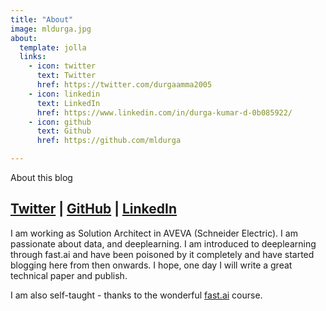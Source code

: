 ```yaml
---
title: "About"
image: mldurga.jpg
about:
  template: jolla
  links:
    - icon: twitter
      text: Twitter
      href: https://twitter.com/durgaamma2005
    - icon: linkedin
      text: LinkedIn
      href: https://www.linkedin.com/in/durga-kumar-d-0b085922/
    - icon: github
      text: Github
      href: https://github.com/mldurga

---
```


About this blog




## [Twitter](https://twitter.com/durgaamma2005) | [GitHub](https://github.com/mldurga) | [LinkedIn](https://www.linkedin.com/in/durga-kumar-d-0b085922/)

I am working as Solution Architect in AVEVA (Schneider Electric). I am passionate about data, and deeplearning. I am introduced to deeplearning through fast.ai and have been poisoned by it completely and have started blogging here from then onwards. I hope, one day I will write a great technical paper and publish. 

I am also self-taught - thanks to the wonderful [fast.ai](https://course.fast.ai/) course.
